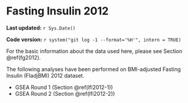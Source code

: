 # Fasting Insulin 2012

**Last updated:** `r Sys.Date()`

**Code version:** `r system("git log -1 --format='%H'", intern = TRUE)`

For the basic information about the data used here, please see Section \@ref(fg2012).

The following analyses have been performed on BMI-adjusted Fasting Insulin (FIadjBMI) 2012 dataset.

- GSEA Round 1 (Section \@ref(lfi2012-1))
- GSEA Round 2 (Section \@ref(lfi2012-2))
